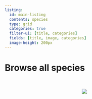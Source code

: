 ```yaml
---
listing:
  id: main-listing
  contents: species
  type: grid
  categories: true
  filter-ui: [title, categories]
  fields: [title, image, categories]
  image-height: 200px
---
```


# Browse all species

:::{#main-listing}
:::

<br>

:::: {.column-page}
<center>
![](files/icon_array.png)
</center>
::::

